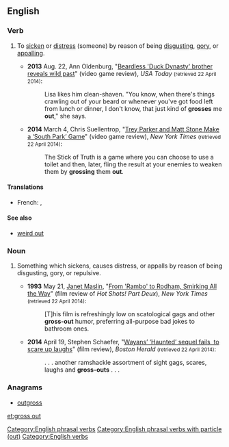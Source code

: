 ==English==
{{wikipedia}}

===Verb===
{{en-verb|head=[[gross]] [[out]]|grosses out|grossing out|grossed out}}

# {{context|transitive|lang=en}} To [[sicken]] or [[distress]] (someone) by reason of being [[disgusting]], [[gory]], or [[appalling]].
#* '''2013''' Aug. 22, Ann Oldenburg, "[http://www.usatoday.com/story/life/people/2013/08/22/beardless-duck-dynasty-brother-wild-past-alan-pastor/2686743/ Beardless 'Duck Dynasty' brother reveals wild past]" (video game review), ''USA Today'' <small>(retrieved 22 April 2014)</small>:
#*: Lisa likes him clean-shaven. "You know, when there's things crawling out of your beard or whenever you've got food left from lunch or dinner, I don't know, that just kind of '''grosses''' me '''out'''," she says.
#* '''2014''' March 4, Chris Suellentrop, "[http://www.nytimes.com/2014/03/05/arts/video-games/trey-parker-and-matt-stone-make-a-south-park-game.html Trey Parker and Matt Stone Make a ‘South Park’ Game]" (video game review), ''New York Times'' <small>(retrieved 22 April 2014)</small>:
#*: The Stick of Truth is a game where you can choose to use a toilet and then, later, fling the result at your enemies to weaken them by '''grossing''' them '''out'''.

====Translations====
{{trans-top|to sicken by reason of being disgusting}}
* French: {{t+|fr|dégoûter}}, {{t+|fr|écœurer}}
{{trans-mid}}
{{trans-bottom}}

====See also====
* [[weird out]]

===Noun===
{{en-noun|head=[[gross]] [[out]]}}

# {{context|sometimes|[[hyphenate]]d|especially when used [[attributive]]ly|lang=en}} Something which sickens, causes distress, or appalls by reason of being disgusting, gory, or repulsive.
#* '''1993''' May 21, [[w:Janet Maslin|Janet Maslin]], "[http://www.nytimes.com/1993/05/21/movies/review-film-from-rambo-to-rodham-smirking-all-the-way.html From 'Rambo' to Rodham, Smirking All the Way]" (film review of ''Hot Shots! Part Deux''), ''New York Times'' <small>(retrieved 22 April 2014)</small>:
#*: [T]his film is refreshingly low on scatological gags and other '''gross-out''' humor, preferring all-purpose bad jokes to bathroom ones.
#* '''2014''' April 19, Stephen Schaefer, "[http://bostonherald.com/entertainment/movies/movie_reviews/2014/04/wayans_haunted_sequel_fails_to_scare_up_laughs Wayans’ ‘Haunted’ sequel fails  to scare up laughs]" (film review), ''Boston Herald'' <small>(retrieved 22 April 2014)</small>:
#*: . . . another ramshackle assortment of sight gags, scares, laughs and '''gross-outs''' . . .

===Anagrams===
* [[outgross#English|outgross]]

[[Category:English phrasal verbs]]
[[Category:English phrasal verbs with particle (out)]]
[[Category:English verbs]]

[[et:gross out]]